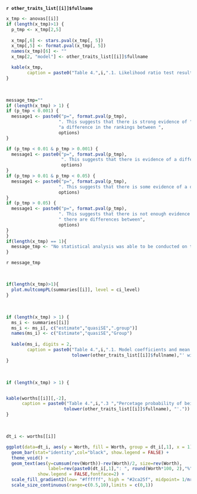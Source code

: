 **`r other_traits_list[[i]]$fullname`**


```r
x_tmp <- anovas[[i]]
if (length(x_tmp)>1) {
  p_tmp <- x_tmp[2,5]
  
  x_tmp[,6] <- stars.pval(x_tmp[, 5])
  x_tmp[,5] <- format.pval(x_tmp[, 5])
  names(x_tmp)[6] <- ""
  x_tmp[2, "model"] <- other_traits_list[[i]]$fullname

  kable(x_tmp,
        caption = paste0("Table 4.",i,".1. Likelihood ratio test results from fitted Plackett-Luce model with rankings from '", tolower(other_traits_list[[i]]$fullname), "'."))
}

```

\

```r
message_tmp=""
if (length(x_tmp) > 1) {
if (p_tmp < 0.001) {
  message1 <- paste0("p=", format.pval(p_tmp), 
                    ". This suggests that there is strong evidence of ",
                    "a difference in the rankings between ",
                    options)
}

if (p_tmp < 0.01 & p_tmp > 0.001) {
  message1 <- paste0("p=", format.pval(p_tmp), 
                     ". This suggests that there is evidence of a difference between ",
                     options)
}
if (p_tmp > 0.01 & p_tmp < 0.05) {
  message1 <- paste0("p=", format.pval(p_tmp), 
                    ". This suggests that there is some evidence of a difference between ",
                    options)  
}
if (p_tmp > 0.05) {
  message1 <- paste0("p=", format.pval(p_tmp),
                    ". This suggests that there is not enough evidence to conclude that",
                    " there are differences between",
                    options)  
}
}
if(length(x_tmp) == 1){
  message_tmp <- "No statistical analysis was able to be conducted on this characteristic."
}
```

`r message_tmp`

\

```r

if(length(x_tmp)>1){
  plot.multcompPL(summaries[[i]], level = ci_level)
}
```

\

```r
if (length(x_tmp) > 1) {
  ms_i <- summaries[[i]]
  ms_i <- ms_i[, c("estimate","quasiSE",".group")]
  names(ms_i) <- c("Estimate","quasiSE","Group")
  
  kable(ms_i, digits = 2,
        caption = paste0("Table 4.",i,".1. Model coefficients and mean separation of Plackett-Luce model for '",
                         tolower(other_traits_list[[i]]$fullname),"' with ", ci_level*100, "% confidence intervals."))
}
```

\

```r
if (length(x_tmp) > 1) {


kable(worths[[i]][,-2],
      caption = paste0("Table 4.",i,".3 ","Percetage probability of being highest ranked for '",
                      tolower(other_traits_list[[i]]$fullname), "'."))
}
```

\

```r
dt_i <- worths[[i]]

ggplot(data=dt_i, aes(y = Worth, fill = Worth, group = dt_i[,1], x = 1)) +
  geom_bar(stat="identity",col="black", show.legend = FALSE) +
  theme_void() +
  geom_text(aes(y=cumsum(rev(Worth))-rev(Worth)/2, size=rev(Worth),
                label=rev(paste0(dt_i[,1],": ", round(Worth*100, 2),"%"))),
            show.legend = FALSE,fontface=2) +
  scale_fill_gradient2(low= "#ffffff", high = "#2ca25f", midpoint= 1/nrow(worthscaled))  +
  scale_size_continuous(range=c(0.5,10),limits = c(0,1))
```

